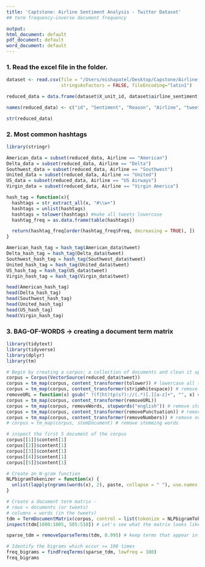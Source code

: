```yaml
---
title: 'Captstone: Airline Sentiment Analysis - Twitter Dataset'
## term frequency–inverse document frequency

output:
html_document: default
pdf_document: default
word_document: default
---
```


### 1. Read the excel file in the folder. 
```r
dataset <- read.csv(file = "/Users/eishapatel/Desktop/Capstone/Airline-Sentiment-2-w-AA.csv", header = T, 
                    stringsAsFactors = FALSE, fileEncoding="latin1")

reduced_data = data.frame(dataset$X_unit_id, dataset$airline_sentiment, dataset$negativereason, dataset$airline, dataset$text)

names(reduced_data) <- c("id", "Sentiment", "Reason", "Airline", "tweet")

str(reduced_data)
```

### 2. Most common hashtags
```r
library(stringr)

American_data = subset(reduced_data, Airline == "American")
Delta_data = subset(reduced_data, Airline == "Delta")
Southwest_data = subset(reduced_data, Airline == "Southwest")
United_data = subset(reduced_data, Airline == "United")
US_data = subset(reduced_data, Airline == "US Airways")
Virgin_data = subset(reduced_data, Airline == "Virgin America")

hash_tag = function(x){
  hashtags = str_extract_all(x, "#\\w+")
  hashtags = unlist(hashtags)
  hashtags = tolower(hashtags) #make all tweets lowercase
  hashtag_freq = as.data.frame(table(hashtags))

  return(hashtag_freq[order(hashtag_freq$Freq, decreasing = TRUE), ])
}

American_hash_tag = hash_tag(American_data$tweet)
Delta_hash_tag = hash_tag(Delta_data$tweet)
Southwest_hash_tag = hash_tag(Southwest_data$tweet)
United_hash_tag = hash_tag(United_data$tweet)
US_hash_tag = hash_tag(US_data$tweet)
Virgin_hash_tag = hash_tag(Virgin_data$tweet)

head(American_hash_tag)
head(Delta_hash_tag)
head(Southwest_hash_tag)
head(United_hash_tag)
head(US_hash_tag)
head(Virgin_hash_tag)
```


### 3. BAG-OF-WORDS -> creating a document term matrix
```r
library(tidytext)
library(tidyverse)
library(dplyr)
library(tm)

# Begin by creating a corpus: a collection of documents and clean it up
corpus = Corpus(VectorSource(reduced_data$tweet))
corpus = tm_map(corpus, content_transformer(tolower)) # lowercase all tweets
corpus = tm_map(corpus, content_transformer(stripWhitespace)) # remove spaces
removeURL = function(x) gsub(" ?(f|ht)tp(s?)://(.*)[.][a-z]+", "", x) # functions to remove URLS
corpus = tm_map(corpus, content_transformer(removeURL))
corpus = tm_map(corpus, removeWords, stopwords("english")) # remove stopwords
corpus = tm_map(corpus, content_transformer(removePunctuation)) # remove punctuation
corpus = tm_map(corpus, content_transformer(removeNumbers)) # remove numbers
# corpus = tm_map(corpus, stemDocument) # remove stemming words 

# inspect the first 5 document of the corpus
corpus[[1]]$content[1]
corpus[[2]]$content[1]
corpus[[3]]$content[1]
corpus[[4]]$content[1]
corpus[[5]]$content[1]

# Create an N-gram function
NLPbigramTokenizer = function(x) {
  unlist(lapply(ngrams(words(x), 2), paste, collapse = " "), use.names = FALSE)
}

# Create a document term matrix - 
# rows = documents (or tweets)
# columns = words (in the tweets)
tdm = TermDocumentMatrix(corpus, control = list(tokenize = NLPbigramTokenizer))
inspect(tdm[1000:1005, 505:510]) # Let's see what the matrix looks like

sparse_tdm = removeSparseTerms(tdm, 0.995) # keep terms that appear in 0.5% or more of the tweets

# Identify the bigrams which occur >= 100 times
freq_bigrams = findFreqTerms(sparse_tdm, lowfreq = 100)
freq_bigrams
```
